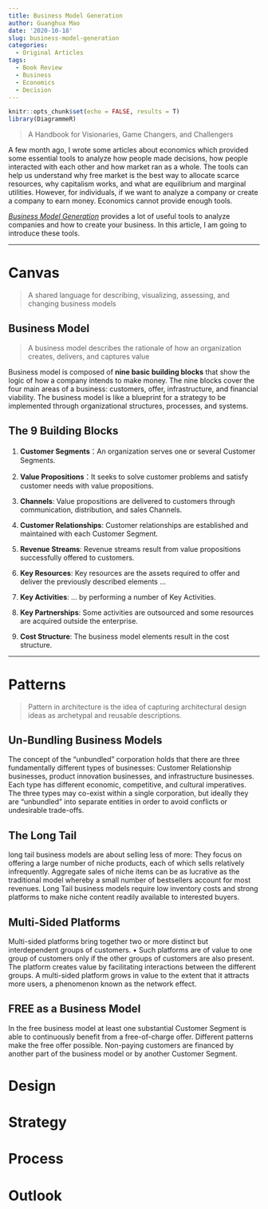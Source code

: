 ```yaml
---
title: Business Model Generation
author: Guanghua Mao
date: '2020-10-18'
slug: business-model-generation
categories:
  - Original Articles
tags:
  - Book Review
  - Business
  - Economics
  - Decision
---
```


```r
knitr::opts_chunk$set(echo = FALSE, results = T)
library(DiagrammeR)
```


> A Handbook for Visionaries, Game Changers, and Challengers

A few month ago, I wrote some articles about economics which provided some essential tools to analyze how people made decisions, how people interacted with each other and how market ran as a whole. The tools can help us understand why free market is the best way to allocate scarce resources, why capitalism works, and what are equilibrium and marginal utilities. However, for individuals, if we want to analyze a company or create a company to earn money. Economics cannot provide enough tools.

*[Business Model Generation](https://www.goodreads.com/book/show/7723797-business-model-generation)* provides a lot of useful tools to analyze companies and how to create your business. In this article, I am going to introduce these tools.


---

# Canvas

> A shared language for describing, visualizing, assessing, and changing business models

## Business Model

> A business model describes the rationale of how an organization creates, delivers, and captures value

Business model is composed  of **nine basic building blocks** that show the logic of how a company intends to make money. The nine blocks cover the four main areas of a business: customers, offer, infrastructure, and financial viability. The business model is like a blueprint for a strategy to be implemented through organizational structures, processes, and systems.

## The 9 Building Blocks

1. **Customer Segments**：An organization serves one or several Customer Segments.

2. **Value Propositions**：It seeks to solve customer problems and satisfy customer needs with value propositions.

3. **Channels**: Value propositions are delivered to customers through communication, distribution, and sales Channels.

4. **Customer Relationships**: Customer relationships are established and maintained with each Customer Segment.

5. **Revenue Streams**: Revenue streams result from value propositions successfully offered to customers.

6. **Key Resources**: Key resources are the assets required to offer and deliver the previously described elements …

7. **Key Activities**: … by performing a number of Key Activities.

8. **Key Partnerships**: Some activities are outsourced and some resources are acquired outside the enterprise.

9. **Cost Structure**: The business model elements result in the cost structure.


---


# Patterns

> Pattern in architecture is the idea of capturing architectural design ideas as archetypal and reusable descriptions.

## Un-Bundling Business Models

The concept of the “unbundled” corporation holds that there are three fundamentally different types of businesses: Customer Relationship businesses, product innovation businesses, and infrastructure businesses. Each type has different economic, competitive, and cultural imperatives. The three types may co-exist within a single corporation, but ideally they are “unbundled” into separate entities in order to avoid conflicts or undesirable trade-offs.

## The Long Tail

long tail business models are about selling less of more: They focus on offering a large number of niche products, each of which sells relatively infrequently. Aggregate sales of niche items can be as lucrative as the traditional model whereby a small number of bestsellers account for most revenues. Long Tail business models require low inventory costs and strong platforms to make niche content readily available to interested buyers.

## Multi-Sided Platforms

Multi-sided platforms bring together two or more distinct but interdependent groups of customers. • Such platforms are of value to one group of customers only if the other groups of customers are also present. The platform creates value by facilitating interactions between the different groups. A multi-sided platform grows in value to the extent that it attracts more users, a phenomenon known as the network effect.

## FREE as a Business Model

In the free business model at least one substantial Customer Segment is able to continuously benefit from a free-of-charge offer. Different patterns make the free offer possible. Non-paying customers are financed by another part of the business model or by another Customer Segment.

# Design

# Strategy

# Process

# Outlook

